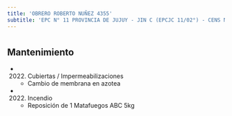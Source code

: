 ```yaml
---
title: 'OBRERO ROBERTO NUÑEZ 4355'
subtitle: 'EPC N° 11 PROVINCIA DE JUJUY - JIN C (EPCJC 11/02°) - CENS N° 29'
---
```


#


## Mantenimiento

*  (2022) Cubiertas / Impermeabilizaciones 
    + Cambio de membrana en azotea

*  (2022) Incendio 
    + Reposición de 1 Matafuegos ABC 5kg



